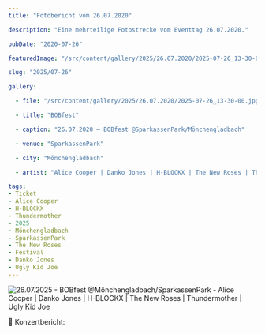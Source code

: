 ```yaml
---
title: "Fotobericht vom 26.07.2020"

description: "Eine mehrteilige Fotostrecke vom Eventtag 26.07.2020."

pubDate: "2020-07-26"

featuredImage: "/src/content/gallery/2025/26.07.2020/2025-07-26_13-30-00.jpg"

slug: "2025/07-26"

gallery:

  - file: "/src/content/gallery/2025/26.07.2020/2025-07-26_13-30-00.jpg"

  - title: "BOBfest"

  - caption: "26.07.2020 – BOBfest @SparkassenPark/Mönchengladbach"

  - venue: "SparkassenPark"

  - city: "Mönchengladbach"

  - artist: "Alice Cooper | Danko Jones | H-BLOCKX | The New Roses | Thundermother | Ugly Kid Joe"

tags:
- Ticket
- Alice Cooper
- H-BLOCKX
- Thundermother
- 2025
- Mönchengladbach
- SparkassenPark
- The New Roses
- Festival
- Danko Jones
- Ugly Kid Joe
---
```


![26.07.2025 - BOBfest @Mönchengladbach/SparkassenPark - Alice Cooper | Danko Jones | H-BLOCKX | The New Roses | Thundermother | Ugly Kid Joe](../../../gallery/2025/07-26/2025-07-26_13-30-00.jpg)

🎤 Konzertbericht:
